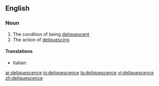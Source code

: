 ==English==

===Noun===
{{en-noun|s|-}}

# The condition of being [[deliquescent]]
# The action of [[deliquesce|deliquescing]]

====Translations====
{{trans-top|condition of being deliquescent}}
* Italian: {{t-|it|deliquescenza|f}}
{{trans-mid}}
{{trans-bottom}}

[[ar:deliquescence]]
[[io:deliquescence]]
[[ta:deliquescence]]
[[vi:deliquescence]]
[[zh:deliquescence]]